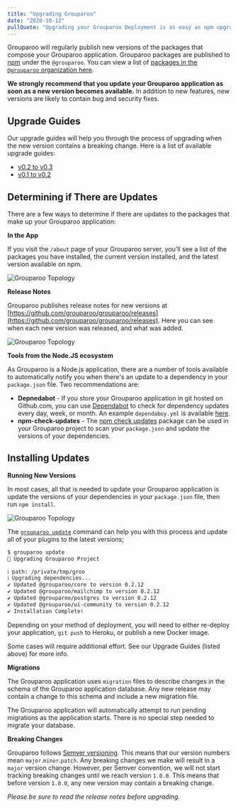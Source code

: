 ```yaml
---
title: "Upgrading Grouparoo"
date: "2020-10-12"
pullQuote: "Upgrading your Grouparoo Deployment is as easy as npm upgrade"
---
```


Grouparoo will regularly publish new versions of the packages that compose your Grouparoo application. Grouparoo packages are published to [npm](https://npmjs.com) under the `@grouparoo`. You can view a list of [packages in the `@grouparoo` organization here](https://www.npmjs.com/org/grouparoo).

**We strongly recommend that you update your Grouparoo application as soon as a new version becomes available.** In addition to new features, new versions are likely to contain bug and security fixes.

## Upgrade Guides

Our upgrade guides will help you through the process of upgrading when the new version contains a breaking change. Here is a list of available upgrade guides:

- [v0.2 to v0.3](/docs/support/upgrading-grouparoo/v02-v03)
- [v0.1 to v0.2](/docs/support/upgrading-grouparoo/v01-v02)

## Determining if There are Updates

There are a few ways to determine if there are updates to the packages that make up your Grouparoo application:

**In the App**

If you visit the `/about` page of your Grouparoo server, you'll see a list of the packages you have installed, the current version installed, and the latest version available on npm.

<Image
  centered
  source="Grouparoo Topology"
  alt="Grouparoo Topology"
  src="docs/deployment/in-app-versions.png"
  width={820}
  height={643}
/>

**Release Notes**

Grouparoo publishes release notes for new versions at [https://github.com/grouparoo/grouparoo/releases](https://github.com/grouparoo/grouparoo/releases). Here you can see when each new version was released, and what was added.

<Image
  centered
  source="Grouparoo Topology"
  alt="Grouparoo Topology"
  src="docs/deployment/release-notes.png"
  width={820}
  height={772}
/>

**Tools from the Node.JS ecosystem**

As Grouparoo is a Node.js application, there are a number of tools available to automatically notify you when there's an update to a dependency in your `package.json` file. Two recommendations are:

- **Depnedabot** - If you store your Grouparoo application in git hosted on Github.com, you can use [Dependabot](https://github.blog/2020-06-01-keep-all-your-packages-up-to-date-with-dependabot/) to check for dependency updates every day, week, or month. An example `dependaboy.yml` is available [here](https://github.com/grouparoo/app-example-docker/blob/main/.github/dependabot.yml).
- **npm-check-updates** - The [npm check updates](https://www.npmjs.com/package/npm-check-updates) package can be used in your Grouparoo project to scan your `package.json` and update the versions of your dependencies.

## Installing Updates

**Running New Versions**

In most cases, all that is needed to update your Grouparoo application is update the versions of your dependencies in your `package.json` file, then run `npm install`.

<Image
  centered
  source="Grouparoo Topology"
  alt="Grouparoo Topology"
  src="docs/deployment/upgrade-diff.png"
  width={820}
  height={483}
/>

The [`grouparoo update`](/docs/cli/setup#update) command can help you with this process and update all of your plugins to the latest versions;

```bash
$ grouparoo update
🦘 Upgrading Grouparoo Project

ℹ path: /private/tmp/groo
ℹ Upgrading dependencies...
✔ Updated @grouparoo/core to version 0.2.12
✔ Updated @grouparoo/mailchimp to version 0.2.12
✔ Updated @grouparoo/postgres to version 0.2.12
✔ Updated @grouparoo/ui-community to version 0.2.12
✔ Installation Complete!
```

Depending on your method of deployment, you will need to either re-deploy your application, `git push` to Heroku, or publish a new Docker image.

Some cases will require additional effort. See our Upgrade Guides (listed above) for more info.

**Migrations**

The Grouparoo application uses `migration` files to describe changes in the schema of the Grouparoo application database. Any new release may contain a change to this schema and include a new migration file.

The Grouparoo application will automatically attempt to run pending migrations as the application starts. There is no special step needed to migrate your database.

**Breaking Changes**

Grouparoo follows [Semver versioning](https://semver.org/). This means that our version numbers mean `major`.`minor`.`patch`. Any breaking changes we make will result in a `major` version change. However, per Semver convention, we will not start tracking breaking changes until we reach version `1.0.0`. This means that before version `1.0.0`, any new version may contain a breaking change.

_Please be sure to read the release notes before upgrading._
